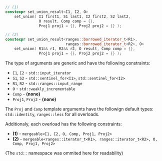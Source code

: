 ```cpp
// (1)
constexpr set_union_result<I1, I2, O>
    set_union( I1 first1, S1 last1, I2 first2, S2 last2,
               O result, Comp comp = {},
               Proj1 proj1 = {}, Proj2 proj2 = {} );

// (2)
constexpr set_union_result<ranges::borrowed_iterator_t<R1>,
                           ranges::borrowed_iterator_t<R2>, O>
    set_union( R1&& r1, R2&& r2, O result, Comp comp = {},
               Proj1 proj1 = {}, Proj2 proj2 = {} );
```

The type of arguments are generic and have the following constraints:
- `I1`, `I2` - `std::input_iterator`
- `S1`, `S2` - `std::sentinel_for<I1>`, `std::sentinel_for<I2>`
- `R1`, `R2` - `std::ranges::input_range`
- `O` - `std::weakly_incrementable`
- `Comp` - **(none)**
- `Proj1`, `Proj2` - **(none)**

The `Proj` and `Comp` template arguments have the followign default types: `std::identity`, `ranges::less` for all overloads.

Additionaly, each overload has the following constraints:
  - **(1)** - `mergeable<I1, I2, O, Comp, Proj1, Proj2>`
  - **(2)** - `mergeable<ranges::iterator_t<R1>, ranges::iterator_t<R2>, O, Comp, Proj1, Proj2>`

(The `std::` namespace was ommited here for readability)
